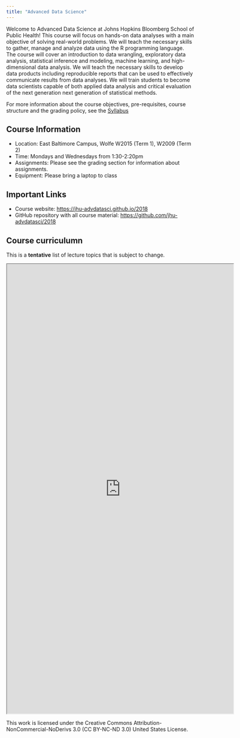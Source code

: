 ```yaml
---
title: "Advanced Data Science"
---
```


Welcome to Advanced Data Science at Johns Hopkins Bloomberg School of Public Health! This course will focus on hands-on data analyses with a main objective of solving real-world problems. We will teach the necessary skills to gather, manage and analyze data using the R programming language. The course will cover an introduction to data wrangling, exploratory data analysis, statistical inference and modeling, machine learning, and high-dimensional data analysis. We will teach the necessary skills to develop data products including reproducible reports that can be used to effectively communicate results from data analyses. We will train students to become data scientists capable of both applied data analysis and critical evaluation of the next generation next generation of statistical methods.

For more information about the course objectives, pre-requisites, course structure and the grading policy, see the [Syllabus](syllabus.html)

## Course Information

* Location: East Baltimore Campus, Wolfe W2015 (Term 1), W2009 (Term 2)
* Time: Mondays and Wednesdays from 1:30-2:20pm
* Assignments: Please see the grading section for information about assignments. 
* Equipment: Please bring a laptop to class


## Important Links

* Course website: [https://jhu-advdatasci.github.io/2018](https://jhu-advdatasci.github.io/2018)
* GitHub repository with all course material: [https://github.com/jhu-advdatasci/2018](https://github.com/jhu-advdatasci/2018)

## Course curriculumn

This is a **tentative** list of lecture topics that is subject to change. 

<iframe src="https://docs.google.com/spreadsheets/d/e/2PACX-1vRKAELSqVEz6edExX2sKOdFHJQDTU_70GtpK9rD5mddRDcCNzlgr0K79oXLu4PxCP0_JZCGdd94uCJo/pubhtml?gid=0&amp;range=A1:I44&amp;single=true&amp;widget=true&amp;headers=false" width="120%" height="1200"></iframe>

This work is licensed under the Creative Commons Attribution-NonCommercial-NoDerivs 3.0 (CC BY-NC-ND 3.0) United States License.